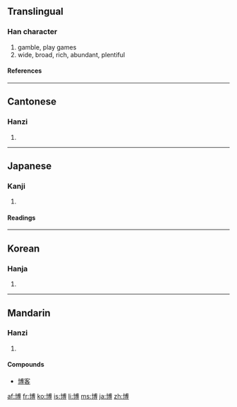 {{see|愽}}

==Translingual==
===Han character===
{{Han char|rn=24|rad=十|as=10|sn=12|four=4304<sub>6</sub>|canj=十戈月戈 (JIBI)}}
# gamble, play games
# wide, broad, rich, abundant, plentiful
====References====
{{Han ref|kx=0157.130|dkj=02761|dj=0360.100|hdz=10066.020|uh=535A|ud=21338|bh=B3D5|bd=46037}}
----
==Cantonese==
===Hanzi===
{{yue-hanzi|jyut=|y=bok3}}
# {{defn|Cantonese}}
----
==Japanese==
===Kanji===
{{ja-kanji|grade=4|rs=十10}}
# {{defn|Japanese}} 
====Readings====
{{ja-readings|on=[[はく]] (haku), [[ばく]] (baku)|kun=[[ひろい]] (hiroi), [[ひろめる]] (hiromeru)}}
----
==Korean==
===Hanja===
{{ko-hanja|hangeul=박|eumhun=넓을|rv=bak|mr=pak}}
# {{defn|Korean}}
----
==Mandarin==
===Hanzi===
{{cmn-hanzi|pin=[[bó]] ([[bo2]])|wg=po<sup>2</sup>}}
# {{defn|Mandarin}}

====Compounds====
*[[博客]]

[[af:博]]
[[fr:博]]
[[ko:博]]
[[is:博]]
[[li:博]]
[[ms:博]]
[[ja:博]]
[[zh:博]]